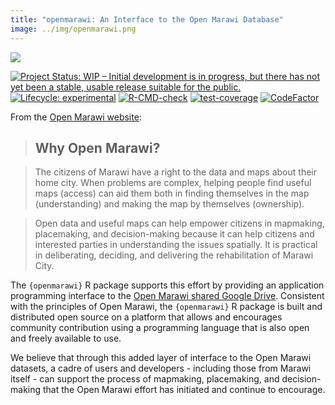 ```yaml
---
title: "openmarawi: An Interface to the Open Marawi Database"
image: ../img/openmarawi.png
---
```


::: column.margin
[![](../img/openmarawi.png)](https://panukatan.io/openmarawi/)
:::

[![Project Status: WIP – Initial development is in progress, but there has not yet been a stable, usable release suitable for the public.](https://www.repostatus.org/badges/latest/wip.svg)](https://www.repostatus.org/#wip)
[![Lifecycle: experimental](https://img.shields.io/badge/lifecycle-experimental-orange.svg)](https://lifecycle.r-lib.org/articles/stages.html#experimental)
[![R-CMD-check](https://github.com/panukatan/openmarawi/actions/workflows/R-CMD-check.yaml/badge.svg)](https://github.com/panukatan/openmarawi/actions/workflows/R-CMD-check.yaml)
[![test-coverage](https://github.com/panukatan/openmarawi/actions/workflows/test-coverage.yaml/badge.svg)](https://github.com/panukatan/openmarawi/actions/workflows/test-coverage.yaml)
[![CodeFactor](https://www.codefactor.io/repository/github/panukatan/openmarawi/badge)](https://www.codefactor.io/repository/github/panukatan/openmarawi)


From the [Open Marawi website](www.openmarawi.com):

> ## Why Open Marawi?

>The citizens of Marawi have a right to the data and maps about their home city. When problems are complex, helping people find useful maps (access) can aid them both in finding themselves in the map (understanding) and making the map by themselves (ownership).
 
> Open data and useful maps can help empower citizens in mapmaking, placemaking, and decision-making because it can help citizens and interested parties in understanding the issues spatially. It is practical in deliberating, deciding, and delivering the rehabilitation of Marawi City.

The `{openmarawi}` R package supports this effort by providing an application programming interface to the [Open Marawi shared Google Drive](https://drive.google.com/drive/folders/1bph1LBRpxwydAvjuggyjmhmq6HhyteY8). Consistent with the principles of Open Marawi, the `{openmarawi}` R package is built and distributed open source on a platform that allows and encourages community contribution using a programming language that is also open and freely available to use.

We believe that through this added layer of interface to the Open Marawi datasets, a cadre of users and developers - including those from Marawi itself - can support the process of mapmaking, placemaking, and decision-making that the Open Marawi effort has initiated and continue to encourage.
